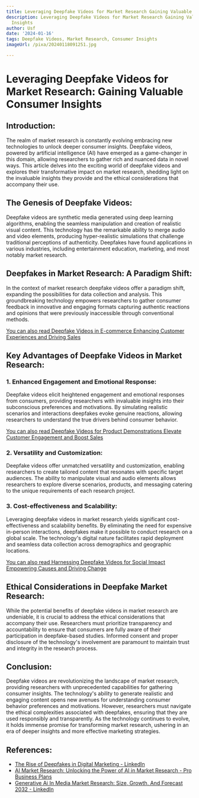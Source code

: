 ```yaml
---
title: Leveraging Deepfake Videos for Market Research Gaining Valuable Consumer Insights
description: Leveraging Deepfake Videos for Market Research Gaining Valuable Consumer
  Insights
author: Usf
date: '2024-01-16'
tags: Deepfake Videos, Market Research, Consumer Insights
imageUrl: /pixa/20240118091251.jpg

---
```

# **Leveraging Deepfake Videos for Market  Research: Gaining Valuable Consumer Insights**

## Introduction:
The realm of  market research is  constantly evolving embracing new technologies to unlock deeper consumer insights. Deepfake videos,  powered by artificial intelligence (AI) have emerged as a game-changer in this domain, allowing researchers to gather rich and nuanced data in novel ways. This article delves into the exciting  world of deepfake videos and  explores their transformative impact on market research, shedding light on  the invaluable insights they provide and the ethical considerations that accompany their use.

##  **The Genesis of Deepfake Videos:**
Deepfake videos are  synthetic media generated using deep learning algorithms, enabling the seamless manipulation and creation of realistic visual content. This technology has the remarkable ability to merge audio and video elements, producing hyper-realistic simulations that challenge traditional perceptions of authenticity.  Deepfakes have found applications in various industries, including entertainment education,  marketing, and most notably market research.

## **Deepfakes in Market Research: A Paradigm  Shift:**
In the context  of market research  deepfake videos offer a paradigm  shift, expanding the possibilities for data collection and analysis. This groundbreaking technology  empowers researchers to gather consumer  feedback in  innovative and engaging formats capturing authentic reactions  and opinions that were previously  inaccessible through conventional methods.

[You can also read Deepfake Videos in E-commerce Enhancing Customer Experiences and Driving Sales](Deepfake%20Videos%20in%20E-commerce%20Enhancing%20Customer%20Experiences%20and%20Driving%20Sales)


## **Key Advantages of  Deepfake Videos in Market Research:**
### 1. **Enhanced Engagement and Emotional Response:**
Deepfake videos elicit  heightened engagement and emotional responses from consumers, providing researchers with invaluable insights into their  subconscious preferences and motivations. By simulating realistic scenarios and interactions deepfakes evoke genuine reactions, allowing researchers to understand the true drivers behind  consumer behavior.

[You can also read Deepfake Videos for Product  Demonstrations Elevate Customer  Engagement and Boost Sales](Deepfake%20Videos%20for%20Product%20Demonstrations%20Elevate%20Customer%20Engagement%20and%20Boost%20Sales)


### 2. **Versatility and Customization:**
Deepfake  videos offer unmatched  versatility  and customization, enabling  researchers to  create tailored content that resonates with specific target audiences. The ability to manipulate visual and audio elements allows researchers to explore diverse scenarios, products, and messaging catering to the unique requirements of each research project.

### 3. **Cost-effectiveness and Scalability:**
Leveraging deepfake videos  in market research yields significant cost-effectiveness and scalability benefits. By eliminating the need for expensive in-person interactions, deepfakes make it possible to conduct research  on a global scale. The technology's digital nature facilitates rapid deployment and seamless data collection across demographics  and  geographic locations.

[You can also read Harnessing Deepfake Videos for Social Impact Empowering Causes and Driving Change](Harnessing%20Deepfake%20Videos%20for%20Social%20Impact%20Empowering%20Causes%20and%20Driving%20Change)


## **Ethical Considerations in Deepfake Market Research:**
While the potential benefits of deepfake videos in market research are undeniable, it is crucial to address  the ethical considerations that  accompany  their  use. Researchers must prioritize  transparency and accountability to  ensure that consumers are fully aware of their participation in deepfake-based studies. Informed consent and proper disclosure of the technology's  involvement are paramount to maintain trust and integrity in the research process.

## **Conclusion:**
Deepfake videos are revolutionizing  the landscape of market research, providing researchers with unprecedented capabilities  for gathering consumer insights.  The technology's ability  to generate realistic and engaging content opens  new avenues  for  understanding consumer  behavior preferences and motivations. However, researchers  must navigate the ethical complexities associated with deepfakes, ensuring that they are used  responsibly and transparently. As the technology continues to evolve, it  holds immense promise for transforming market research, ushering in an  era of deeper insights and more effective marketing strategies.

## References:
- [The Rise of Deepfakes in Digital Marketing - LinkedIn](https://www.linkedin.com/pulse/rise-deepfakes-digital-marketing-loopdigitaluk)
- [AI Market Research: Unlocking the Power of AI in Market Research - Pro Business Plans](https://pro-business-plans.medium.com/ai-market-research-unlocking-the-power-of-ai-in-market-research-ec95f23df1cb)
- [Generative Ai In Media Market Research: Size, Growth, And Forecast 2032 - LinkedIn](https://www.linkedin.com/pulse/generative-ai-media-market-research-size-growth-forecast-h0nvf?trk=article-ssr-frontend-pulse_more-articles_related-content-card)
